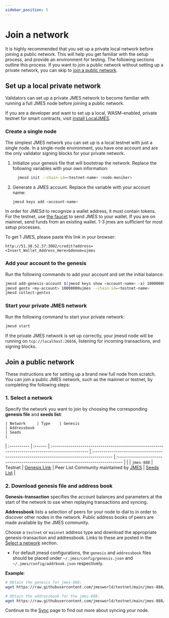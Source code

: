 ```yaml
---
sidebar_position: 5
---
```



# Join a network

It is highly recommended that you set up a private local network before joining a public network. This will help you get familiar with the setup process, and provide an environment for testing. The following sections outline this process. If you want to join a public network without setting up a private network, you can skip to [join a public network](#join-a-public-network).

## Set up a local private network

Validators can set up a private JMES network to become familiar with running a full JMES node before joining a public network.


<Admonition type="tip" icon="💡" title="LocalJMES">

If you are a developer and want to set up a local, WASM-enabled, private testnet for smart contracts, visit [install LocalJMES](../../develop/localterra/README.mdx).

</Admonition>


### Create a single node

The simplest JMES network you can set up is a local testnet with just a single node. In a single-node environment, you have one account and are the only validator signing blocks for your private network.

1. Initialize your genesis file that will bootstrap the network. Replace the following variables with your own information:

   ```bash
     jmesd init --chain-id=<testnet-name> <node-moniker>
   ```

2. Generate a JMES account. Replace the variable with your account name:

   ```bash
   jmesd keys add <account-name>
   ```

<Admonition type="tip" icon="💡" title="Get tokens">

In order for JMESd to recognize a wallet address, it must contain tokens. For the testnet, use [the faucet](https://faucet.terra.money/) to send JMES to your wallet. If you are on mainnet, send funds from an existing wallet. 1-3 jmes are sufficient for most setup processes.

</Admonition>

To get 1 JMES, please paste this link in your browser:

```
http://51.38.52.37:3002/credit?address=<Insert_Wallet_Address_Here>&denom=ujmes
```

### Add your account to the genesis

Run the following commands to add your account and set the initial balance:

```bash
jmesd add-genesis-account $(jmesd keys show <account-name> -a) 100000000ujmes
jmesd gentx <my-account> 10000000ujmes --chain-id=<testnet-name>
jmesd collect-gentxs
```

### Start your private JMES network

Run the following command to start your private network:

```bash
jmesd start
```

If the private JMES network is set up correctly, your jmesd node will be running on `tcp://localhost:26656`, listening for incoming transactions, and signing blocks.

## Join a public network

These instructions are for setting up a brand new full node from scratch. You can join a public JMES network, such as the mainnet or testnet, by completing the following steps:

### 1. Select a network

Specify the network you want to join by choosing the corresponding **genesis file** and **seeds list**:

	| Network     | Type    | Genesis                                                                                        | Addressbook                                                                              | Seeds                                                                             |
| :---------- | :------ | :------------------------------------------------------------------------------------------------ | :--------------------------------------------------------------------------------------- | :-------------------------------------------------------------------------------- |                 |
| `jmes-888`   | Testnet | [Genesis Link](https://raw.githubusercontent.com/jmesworld/testnet/main/jmes-888/genesis.json) |  Peer List Community maintained by [JMES](https://raw.githubusercontent.com/jmesworld/testnet/main/jmes-888/addrbook.json) | [Seeds List](https://github.com/jmesworld/testnet) |

### 2. Download genesis file and address book

**Genesis-transaction** specifies the account balances and parameters at the start of the network to use when replaying transactions and syncing.

**Addressbook** lists a selection of peers for your node to dial to in order to discover other nodes in the network. Public address books of peers are made available by the JMES community.

Choose a `testnet` or `mainnet` address type and download the appropriate genesis-transaction and addressbook. Links to these are posted in the [Select a network](#1-select-a-network) section.

- For default jmesd configurations, the `genesis` and `addressbook` files should be placed under `~/.jmes/config/genesis.json` and `~/.jmes/config/addrbook.json` respectively.

**Example**:

```bash
# Obtain the genesis for jmes-888:
wget https://raw.githubusercontent.com/jmesworld/testnet/main/jmes-888/genesis.json -O ~/.jmes/config/genesis.json

# Obtain the addressbook for the jmes-888:
wget https://raw.githubusercontent.com/jmesworld/testnet/main/jmes-888/addrbook.json -O ~/.jmes/config/addrbook.json
```

Continue to the [Sync](sync.mdx) page to find out more about syncing your node.

